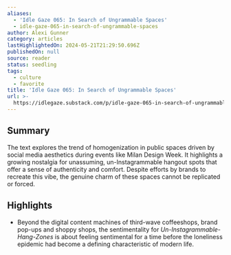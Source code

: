 ```yaml
---
aliases:
  - 'Idle Gaze 065: In Search of Ungrammable Spaces'
  - idle-gaze-065-in-search-of-ungrammable-spaces
author: Alexi Gunner
category: articles
lastHighlightedOn: 2024-05-21T21:29:50.696Z
publishedOn: null
source: reader
status: seedling
tags:
  - culture
  - favorite
title: 'Idle Gaze 065: In Search of Ungrammable Spaces'
url: >-
  https://idlegaze.substack.com/p/idle-gaze-065-in-search-of-ungrammable?utm_source=multiple-personal-recommendations-email&utm_medium=email&triedRedirect=true
---
```

## Summary

The text explores the trend of homogenization in public spaces driven by social media aesthetics during events like Milan Design Week. It highlights a growing nostalgia for unassuming, un-Instagrammable hangout spots that offer a sense of authenticity and comfort. Despite efforts by brands to recreate this vibe, the genuine charm of these spaces cannot be replicated or forced.

## Highlights

- Beyond the digital content machines of third-wave coffeeshops, brand pop-ups and shoppy shops, the sentimentality for _Un-Instagrammable-Hang-Zones_ is about feeling sentimental for a time before the loneliness epidemic had become a defining characteristic of modern life.
